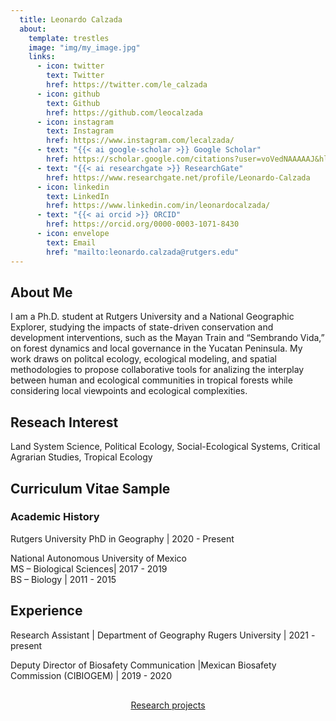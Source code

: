 ```yaml
---
  title: Leonardo Calzada
  about:
    template: trestles
    image: "img/my_image.jpg"
    links:
      - icon: twitter
        text: Twitter
        href: https://twitter.com/le_calzada
      - icon: github
        text: Github
        href: https://github.com/leocalzada
      - icon: instagram
        text: Instagram
        href: https://www.instagram.com/lecalzada/
      - text: "{{< ai google-scholar >}} Google Scholar"
        href: https://scholar.google.com/citations?user=voVedNAAAAAJ&hl=en
      - text: "{{< ai researchgate >}} ResearchGate"
        href: https://www.researchgate.net/profile/Leonardo-Calzada
      - icon: linkedin
        text: LinkedIn
        href: https://www.linkedin.com/in/leonardocalzada/
      - text: "{{< ai orcid >}} ORCID"
        href: https://orcid.org/0000-0003-1071-8430
      - icon: envelope
        text: Email
        href: "mailto:leonardo.calzada@rutgers.edu"  
---
```


## About Me

I am a Ph.D. student at Rutgers University and a National Geographic Explorer, studying the impacts of state-driven conservation and development interventions, such as the Mayan Train and "Sembrando Vida," on forest dynamics and local governance in the Yucatan Peninsula. My work draws on politcal ecology, ecological modeling, and spatial methodologies to propose collaborative tools for analizing the interplay between human and ecological communities in tropical forests while considering local viewpoints and ecological complexities.

## Reseach Interest

Land System Science, Political Ecology, Social-Ecological Systems, Critical Agrarian Studies, Tropical Ecology

## Curriculum Vitae Sample

### Academic History

Rutgers University
PhD in Geography | 2020 - Present

National Autonomous University of Mexico <br>
MS -- Biological Sciences| 2017 - 2019 <br>
BS -- Biology | 2011 - 2015

## Experience

Research Assistant | Department of Geography Rugers University | 2021 - present

Deputy Director of Biosafety Communication |Mexican Biosafety Commission (CIBIOGEM)  | 2019 - 2020

```{=html}
<div  style="margin: 30px; text-align: center;">
<a class="btn btn-primary" href="https://www.marvinschmitt.com/blog/website-tutorial-quarto/" role="button" target="_blank" style="padding: 15px 30px;">Research projects</a>
</div>
```

